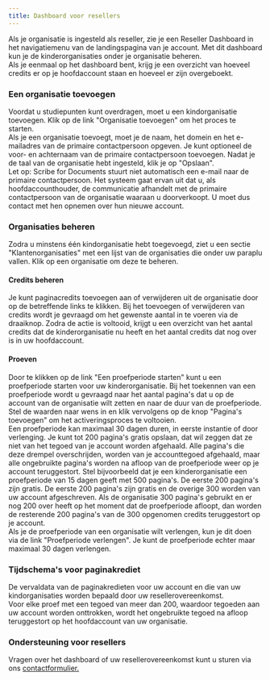 ```yaml
---
title: Dashboard voor resellers
---
```



Als je organisatie is ingesteld als reseller, zie je een Reseller Dashboard in het navigatiemenu van de landingspagina van je account. Met dit dashboard kun je de kinderorganisaties onder je organisatie beheren.  
Als je eenmaal op het dashboard bent, krijg je een overzicht van hoeveel credits er op je hoofdaccount staan en hoeveel er zijn overgeboekt.

### Een organisatie toevoegen

Voordat u studiepunten kunt overdragen, moet u een kindorganisatie toevoegen. Klik op de link "Organisatie toevoegen" om het proces te starten.  
Als je een organisatie toevoegt, moet je de naam, het domein en het e-mailadres van de primaire contactpersoon opgeven. Je kunt optioneel de voor- en achternaam van de primaire contactpersoon toevoegen. Nadat je de taal van de organisatie hebt ingesteld, klik je op "Opslaan".  
Let op: Scribe for Documents stuurt niet automatisch een e-mail naar de primaire contactpersoon. Het systeem gaat ervan uit dat u, als hoofdaccounthouder, de communicatie afhandelt met de primaire contactpersoon van de organisatie waaraan u doorverkoopt. U moet dus contact met hen opnemen over hun nieuwe account.

### Organisaties beheren

Zodra u minstens één kindorganisatie hebt toegevoegd, ziet u een sectie "Klantenorganisaties" met een lijst van de organisaties die onder uw paraplu vallen. Klik op een organisatie om deze te beheren.   

#### Credits beheren

Je kunt paginacredits toevoegen aan of verwijderen uit de organisatie door op de betreffende links te klikken. Bij het toevoegen of verwijderen van credits wordt je gevraagd om het gewenste aantal in te voeren via de draaiknop. Zodra de actie is voltooid, krijgt u een overzicht van het aantal credits dat de kinderorganisatie nu heeft en het aantal credits dat nog over is in uw hoofdaccount.  

#### Proeven

Door te klikken op de link "Een proefperiode starten" kunt u een proefperiode starten voor uw kinderorganisatie. Bij het toekennen van een proefperiode wordt u gevraagd naar het aantal pagina's dat u op de account van de organisatie wilt zetten en naar de duur van de proefperiode. Stel de waarden naar wens in en klik vervolgens op de knop "Pagina's toevoegen" om het activeringsproces te voltooien.  
Een proefperiode kan maximaal 30 dagen duren, in eerste instantie of door verlenging. Je kunt tot 200 pagina's gratis opslaan, dat wil zeggen dat ze niet van het tegoed van je account worden afgehaald. Alle pagina's die deze drempel overschrijden, worden van je accounttegoed afgehaald, maar alle ongebruikte pagina's worden na afloop van de proefperiode weer op je account teruggestort. Stel bijvoorbeeld dat je een kinderorganisatie een proefperiode van 15 dagen geeft met 500 pagina's. De eerste 200 pagina's zijn gratis. De eerste 200 pagina's zijn gratis en de overige 300 worden van uw account afgeschreven. Als de organisatie 300 pagina's gebruikt en er nog 200 over heeft op het moment dat de proefperiode afloopt, dan worden de resterende 200 pagina's van de 300 opgenomen credits teruggestort op je account.  
Als je de proefperiode van een organisatie wilt verlengen, kun je dit doen via de link "Proefperiode verlengen". Je kunt de proefperiode echter maar maximaal 30 dagen verlengen.

### Tijdschema's voor paginakrediet

De vervaldata van de paginakredieten voor uw account en die van uw kindorganisaties worden bepaald door uw resellerovereenkomst.  
Voor elke proef met een tegoed van meer dan 200, waardoor tegoeden aan uw account worden onttrokken, wordt het ongebruikte tegoed na afloop teruggestort op het hoofdaccount van uw organisatie.

### Ondersteuning voor resellers

Vragen over het dashboard of uw resellerovereenkomst kunt u sturen via ons [contactformulier.](https://pneumasolutions.com/contact/)